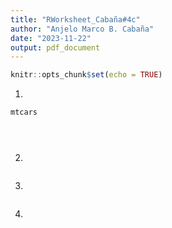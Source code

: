 ```yaml
---
title: "RWorksheet_Cabaña#4c"
author: "Anjelo Marco B. Cabaña"
date: "2023-11-22"
output: pdf_document
---
```


```r
knitr::opts_chunk$set(echo = TRUE)
```

1)
```r
mtcars





```


2)
```r




```


3)
```r





```

4)
```r



```